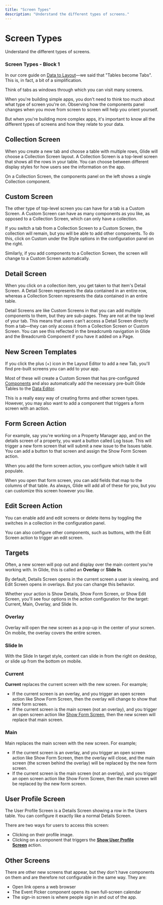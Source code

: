 ```yaml
---
title: "Screen Types"
description: "Understand the different types of screens."
---
```


# Screen Types

Understand the different types of screens.

### Screen Types - Block 1

In our core guide on [Data to Layout](/data-to-layout)—we said that "Tables become Tabs". This is, in fact, a bit of a simplification.

Think of tabs as windows through which you can visit many screens.

When you're building simple apps, you don't need to think too much about what type of screen you're on. Observing how the components panel changes when you move from screen to screen will help you orient yourself.

But when you're building more complex apps, it's important to know all the different types of screens and how they relate to your data.

## Collection Screen

When you create a new tab and choose a table with multiple rows, Glide will choose a Collection Screen layout. A Collection Screen is a top-level screen that shows all the rows in your table. You can choose between different display styles for how users see the information on the app.

On a Collection Screen, the components panel on the left shows a single Collection component.

## Custom Screen

The other type of top-level screen you can have for a tab is a Custom Screen. A Custom Screen can have as many components as you like, as opposed to a Collection Screen, which can only have a collection. 

If you switch a tab from a Collection Screen to a Custom Screen, the collection will remain, but you will be able to add other components. To do this, click on Custom under the Style options in the configuration panel on the right.

Similarly, if you add components to a Collection Screen, the screen will change to a Custom Screen automatically.

## Detail Screen

When you click on a collection item, you get taken to that item's Detail Screen. A Detail Screen represents the data contained in an entire row, whereas a Collection Screen represents the data contained in an entire table.

Detail Screens are like Custom Screens in that you can add multiple components to them, but they are sub-pages. They are not at the top level of your tab. This means that users can't access a Detail Screen directly from a tab—they can only access it from a Collection Screen or Custom Screen. You can see this reflected in the breadcrumb navigation in Glide and the Breadcrumb Component if you have it added on a Page.

## New Screen Templates

If you click the plus (+) icon in the Layout Editor to add a new Tab, you'll find pre-built screens you can add to your app.

Most of these will create a Custom Screen that has pre-configured [Components](/components) and also automatically add the necessary pre-built Glide Tables to the [Data Editor](/introduction-to-the-data-editor).

This is a really easy way of creating forms and other screen types. However, you may also want to add a component that triggers a form screen with an action.

## Form Screen Action

For example, say you're working on a Property Manager app, and on the details screen of a property, you want a button called Log Issue. This will trigger a new form screen that will submit a new issue to the Issues table. You can add a button to that screen and assign the Show Form Screen action.

When you add the form screen action, you configure which table it will populate.

When you open that form screen, you can add fields that map to the columns of that table. As always, Glide will add all of these for you, but you can customize this screen however you like.

## Edit Screen Action

You can enable add and edit screens or delete items by toggling the switches in a collection in the configuration panel.

You can also configure other components, such as buttons, with the Edit Screen action to trigger an edit screen.

## Targets

Often, a new screen will pop out and display over the main content you're working with. In Glide, this is called an **Overlay** or **Slide In**.

By default, Details Screen opens in the current screen a user is viewing, and Edit Screen opens in overlays. But you can change this behavior.

Whether your action is Show Details, Show Form Screen, or Show Edit Screen, you'll see four options in the action configuration for the target: Current, Main, Overlay, and Slide In.

### Overlay

Overlay will open the new screen as a pop-up in the center of your screen. On mobile, the overlay covers the entire screen.

### Slide In

With the Slide In target style, content can slide in from the right on desktop, or slide up from the bottom on mobile.

### Current

**Current** replaces the current screen with the new screen. For example;

- If the current screen is an overlay, and you trigger an open screen action like Show Form Screen, then the overlay will change to show that new form screen.
- If the current screen is the main screen (not an overlay), and you trigger an open screen action like [Show Form Screen](/show-form-screen), then the new screen will replace that main screen.

### Main

Main replaces the main screen with the new screen. For example;

- If the current screen is an overlay, and you trigger an open screen action like Show Form Screen, then the overlay will close, and the main screen (the screen behind the overlay) will be replaced by the new form screen.
- If the current screen is the main screen (not an overlay), and you trigger an open screen action like Show Form Screen, then the main screen will be replaced by the new form screen.

## User Profile Screen

The User Profile Screen is a Details Screen showing a row in the Users table. You can configure it exactly like a normal Details Screen. 

There are two ways for users to access this screen:

- Clicking on their profile image.
- Clicking on a component that triggers the [**Show User Profile Screen**](/show-user-profile-screen) action.

## Other Screens

There are other new screens that appear, but they don't have components on them and are therefore not configurable in the same way. They are:

- Open link opens a web browser
- The Event Picker component opens its own full-screen calendar
- The sign-in screen is where people sign in and out of the app.



